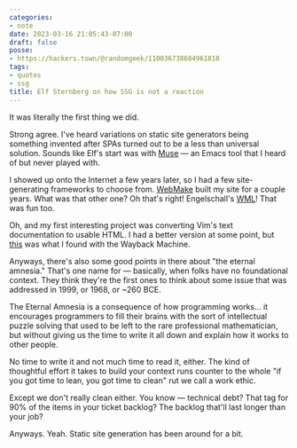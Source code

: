 ```yaml
---
categories:
- note
date: 2023-03-16 21:05:43-07:00
draft: false
posse:
- https://hackers.town/@randomgeek/110036738684961810
tags:
- quotes
- ssg
title: Elf Sternberg on how SSG is not a reaction
---
```


<Quote
  cite="https://elfsternberg.com/blog/static-site-generation/"
  from="Elf Sternberg"
  title="Static site generation is not a 'reaction' to client-site rendering">
It was literally the first thing we did.
</Quote>

Strong agree.
I've heard variations on static site generators being something invented after SPAs turned out to be a less than universal solution.
Sounds like Elf's start was with [Muse][emacs-muse] — an Emacs tool that I heard of but never played with.

[emacs-muse]: https://www.gnu.org/software/emacs-muse/index.html

I showed up onto the Internet a few years later, so I had a few site-generating frameworks to choose from.
[WebMake](http://webmake.taint.org) built my site for a couple years.
What was that other one?
Oh that's right!
Engelschall's [WML](https://thewml.github.io/about/)!
That was fun too.

Oh, and my first interesting project was converting Vim's text documentation to usable HTML.
I had a better version at some point, but [this][my-vim-docs] was what I found with the Wayback Machine.

[my-vim-docs]: https://web.archive.org/web/20020422015833/http://www.coolnamehere.com/vim/vimdoc/help.html

Anyways, there's also some good points in there about "the eternal amnesia."
That's one name for — basically, when folks have no foundational context.
They think they're the first ones to think about some issue that was addressed in 1999, or 1968, or ~260 BCE.

<Quote>
The Eternal Amnesia is a consequence of how programming works... it encourages programmers to fill their brains with the sort of intellectual puzzle solving that used to be left to the rare professional mathematician, but without giving us the time to write it all down and explain how it works to other people.
</Quote>

No time to write it and not much time to read it, either.
The kind of thoughtful effort it takes to build your context runs counter to the whole "if you got time to lean, you got time to clean" rut we call a work ethic.

Except we don't really clean either.
You know — technical debt?
That tag for 90% of the items in your ticket backlog?
The backlog that'll last longer than your job?

Anyways.
Yeah.
Static site generation has been around for a bit.

